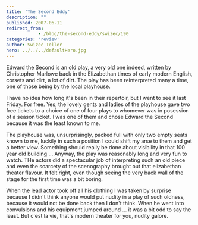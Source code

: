 ```yaml
---
title: 'The Second Eddy'
description: ""
published: 2007-06-11
redirect_from: 
            - /blog/the-second-eddy/swizec/190
categories: 'review'
author: Swizec Teller
hero: ../../../defaultHero.jpg
---
```

Edward the Second is an old play, a very old one indeed, written by Christopher Marlowe back in the Elizabethan times of early modern English, corsets and dirt, a lot of dirt. The play has been reinterpreted many a time, one of those being by the local playhouse.

I have no idea how long it's been in their repertoir, but I went to see it last Friday. For free. Yes, the lovely gents and ladies of the playhouse gave two free tickets to a choice of one of four plays to whomever was in posession of a season ticket. I was one of them and chose Edward the Second because it was the least known to me.

The playhouse was, unsurprisingly, packed full with only two empty seats known to me, luckily in such a position I could shift my arse to them and get a better view. Something should really be done about visibility in that 100 year old building ... Anyway, the play was reasonably long and very fun to watch. THe actors did a spectacular job of interpreting such an old piece and even the scarcety of the scenography brought out that elizabethan theater flavour. It felt right, even though seeing the very back wall of the stage for the first time was a bit boring.

When the lead actor took off all his clothing I was taken by surprise because I didn't think anyone would put nudity in a play of such oldness, because it would not be done back then I don't think. When he went into convulsions and his equipment jumped around ... it was a bit odd to say the least. But c'est la vie, that's modern theater for you, nudity galore.